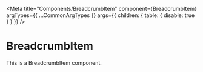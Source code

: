 
<Meta
    title="Components/BreadcrumbItem"
    component={BreadcrumbItem}
    argTypes={{ ...CommonArgTypes }}
    args={{ children: { table: { disable: true } } }}
/>

# BreadcrumbItem

This is a BreadcrumbItem component.

<Canvas>
    <Story story={stories.Default} />
</Canvas>
